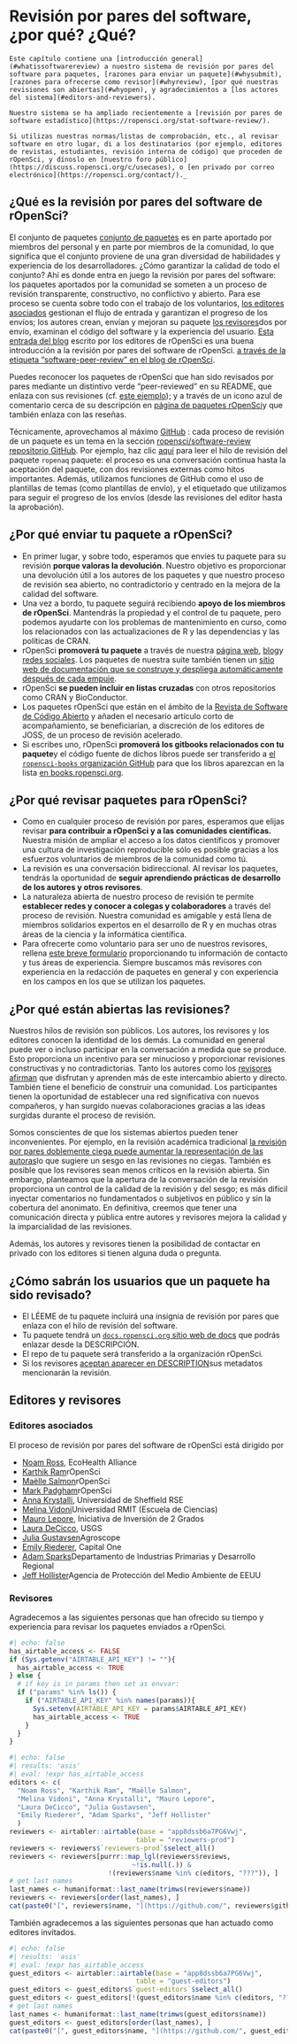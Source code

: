 # Revisión por pares del software, ¿por qué? ¿Qué? {#softwarereviewintro}

```block
Este capítulo contiene una [introducción general](#whatissoftwarereview) a nuestro sistema de revisión por pares del software para paquetes, [razones para enviar un paquete](#whysubmit), [razones para ofrecerse como revisor](#whyreview), [por qué nuestras revisiones son abiertas](#whyopen), y agradecimientos a [los actores del sistema](#editors-and-reviewers).

Nuestro sistema se ha ampliado recientemente a [revisión por pares de software estadístico](https://ropensci.org/stat-software-review/).

Si utilizas nuestras normas/listas de comprobación, etc., al revisar software en otro lugar, di a los destinatarios (por ejemplo, editores de revistas, estudiantes, revisión interna de código) que proceden de rOpenSci, y dínoslo en [nuestro foro público](https://discuss.ropensci.org/c/usecases), o [en privado por correo electrónico](https://ropensci.org/contact/)._ 
```

## ¿Qué es la revisión por pares del software de rOpenSci? {#whatissoftwarereview}

El conjunto de paquetes [conjunto de paquetes](https://ropensci.org/packages/) es en parte aportado por miembros del personal y en parte por miembros de la comunidad, lo que significa que el conjunto proviene de una gran diversidad de habilidades y experiencia de los desarrolladores. ¿Cómo garantizar la calidad de todo el conjunto? Ahí es donde entra en juego la revisión por pares del software: los paquetes aportados por la comunidad se someten a un proceso de revisión transparente, constructivo, no conflictivo y abierto. Para ese proceso se cuenta sobre todo con el trabajo de los voluntarios, [los editores asociados](#associateditors) gestionan el flujo de entrada y garantizan el progreso de los envíos; los autores crean, envían y mejoran su paquete [los revisores](#reviewers)dos por envío, examinan el código del software y la experiencia del usuario. [Esta entrada del blog](https://www.numfocus.org/blog/how-ropensci-uses-code-review-to-promote-reproducible-science/) escrito por los editores de rOpenSci es una buena introducción a la revisión por pares del software de rOpenSci. [a través de la etiqueta "software-peer-review" en el blog de rOpenSci](https://ropensci.org/tags/software-peer-review/).

Puedes reconocer los paquetes de rOpenSci que han sido revisados por pares mediante un distintivo verde "peer-reviewed" en su README, que enlaza con sus revisiones (cf. [este ejemplo](https://github.com/ropensci/restez#locally-query-genbank-)); y a través de un icono azul de comentario cerca de su descripción en [página de paquetes rOpenSci](https://ropensci.org/packages/)y que también enlaza con las reseñas.

Técnicamente, aprovechamos al máximo [GitHub](https://github.com/) : cada proceso de revisión de un paquete es un tema en la sección [ropensci/software-review repositorio GitHub](https://github.com/ropensci/software-review/). Por ejemplo, haz clic [aquí](https://github.com/ropensci/software-review/issues/24) para leer el hilo de revisión del paquete `ropenaq` paquete: el proceso es una conversación continua hasta la aceptación del paquete, con dos revisiones externas como hitos importantes. Además, utilizamos funciones de GitHub como el uso de plantillas de temas (como plantillas de envío), y el etiquetado que utilizamos para seguir el progreso de los envíos (desde las revisiones del editor hasta la aprobación).

## ¿Por qué enviar tu paquete a rOpenSci? {#whysubmit}

- En primer lugar, y sobre todo, esperamos que envíes tu paquete para su revisión **porque valoras la devolución**.  Nuestro objetivo es proporcionar una devolución útil a los autores de los paquetes y que nuestro proceso de revisión sea abierto, no contradictorio y centrado en la mejora de la calidad del software.
- Una vez a bordo, tu paquete seguirá recibiendo **apoyo de los miembros de rOpenSci**.  Mantendrás la propiedad y el control de tu paquete, pero podemos ayudarte con los problemas de mantenimiento en curso, como los relacionados con las actualizaciones de R y las dependencias y las políticas de CRAN.
- rOpenSci **promoverá tu paquete** a través de nuestra [página web](https://ropensci.org/packages/), [blog](https://ropensci.org/blog/)y [redes sociales](https://twitter.com/ropensci). Los paquetes de nuestra suite también tienen un [sitio web de documentación que se construye y despliega automáticamente después de cada empuje](#docsropensci).
- rOpenSci **se pueden incluir en listas cruzadas** con otros repositorios como CRAN y BioConductor.
- Los paquetes rOpenSci que están en el ámbito de la [Revista de Software de Código Abierto](https://joss.theoj.org/) y añaden el necesario artículo corto de acompañamiento, se beneficiarían, a discreción de los editores de JOSS, de un proceso de revisión acelerado.
- Si escribes uno, rOpenSci **promoverá los gitbooks relacionados con tu paquete**y el código fuente de dichos libros puede ser transferido a [el `ropensci-books` organización GitHub](https://github.com/ropensci-books) para que los libros aparezcan en la lista [en books.ropensci.org](https://books.ropensci.org/).

## ¿Por qué revisar paquetes para rOpenSci? {#whyreview}

- Como en cualquier proceso de revisión por pares, esperamos que elijas revisar **para contribuir a rOpenSci y a las comunidades científicas.**  Nuestra misión de ampliar el acceso a los datos científicos y promover una cultura de investigación reproducible sólo es posible gracias a los esfuerzos voluntarios de miembros de la comunidad como tú.
- La revisión es una conversación bidireccional. Al revisar los paquetes, tendrás la oportunidad de **seguir aprendiendo prácticas de desarrollo de los autores y otros revisores**.
- La naturaleza abierta de nuestro proceso de revisión te permite **establecer redes y conocer a colegas y colaboradores** a través del proceso de revisión. Nuestra comunidad es amigable y está llena de miembros solidarios expertos en el desarrollo de R y en muchas otras áreas de la ciencia y la informática científica.
- Para ofrecerte como voluntario para ser uno de nuestros revisores, rellena [este breve formulario](https://airtable.com/shrnfDI2S9uuyxtDw) proporcionando tu información de contacto y tus áreas de experiencia. Siempre buscamos más revisores con experiencia en la redacción de paquetes en general y con experiencia en los campos en los que se utilizan los paquetes.

## ¿Por qué están abiertas las revisiones? {#whyopen}

Nuestros hilos de revisión son públicos. Los autores, los revisores y los editores conocen la identidad de los demás. La comunidad en general puede ver o incluso participar en la conversación a medida que se produce. Esto proporciona un incentivo para ser minucioso y proporcionar revisiones constructivas y no contradictorias. Tanto los autores como los [revisores afirman](https://ropensci.org/tags/reviewer/) que disfrutan y aprenden más de este intercambio abierto y directo. También tiene el beneficio de construir una comunidad. Los participantes tienen la oportunidad de establecer una red significativa con nuevos compañeros, y han surgido nuevas colaboraciones gracias a las ideas surgidas durante el proceso de revisión.

Somos conscientes de que los sistemas abiertos pueden tener inconvenientes. Por ejemplo, en la revisión académica tradicional [la revisión por pares doblemente ciega puede aumentar la representación de las autoras](https://www.sciencedirect.com/science/article/pii/S0169534707002704)lo que sugiere un sesgo en las revisiones no ciegas. También es posible que los revisores sean menos críticos en la revisión abierta. Sin embargo, planteamos que la apertura de la conversación de la revisión proporciona un control de la calidad de la revisión y del sesgo; es más difícil inyectar comentarios no fundamentados o subjetivos en público y sin la cobertura del anonimato. En definitiva, creemos que tener una comunicación directa y pública entre autores y revisores mejora la calidad y la imparcialidad de las revisiones.

Además, los autores y revisores tienen la posibilidad de contactar en privado con los editores si tienen alguna duda o pregunta.

## ¿Cómo sabrán los usuarios que un paquete ha sido revisado?

- El LÉEME de tu paquete incluirá una insignia de revisión por pares que enlaza con el hilo de revisión del software.
- Tu paquete tendrá un [`docs.ropensci.org` sitio web de docs](#rodocsci) que podrás enlazar desde la DESCRIPCIÓN.
- El repo de tu paquete será transferido a la organización rOpenSci.
- Si los revisores [aceptan aparecer en DESCRIPTION](#authorship)sus metadatos mencionarán la revisión.

## Editores y revisores

### Editores asociados {#associateditors}

El proceso de revisión por pares del software de rOpenSci está dirigido por

- [Noam Ross](https://github.com/noamross), EcoHealth Alliance
- [Karthik Ram](https://github.com/karthik)rOpenSci
- [Maëlle Salmon](https://github.com/maelle)rOpenSci
- [Mark Padgham](https://github.com/mpadge)rOpenSci
- [Anna Krystalli](https://github.com/annakrystalli), Universidad de Sheffield RSE
- [Melina Vidoni](https://github.com/melvidoni)Universidad RMIT (Escuela de Ciencias)
- [Mauro Lepore](https://github.com/maurolepore), Iniciativa de Inversión de 2 Grados
- [Laura DeCicco](https://github.com/ldecicco-USGS), USGS
- [Julia Gustavsen](https://github.com/jooolia)Agroscope
- [Emily Riederer](https://github.com/emilyriederer), Capital One
- [Adam Sparks](https://github.com/adamhsparks)Departamento de Industrias Primarias y Desarrollo Regional
- [Jeff Hollister](https://github.com/jhollist)Agencia de Protección del Medio Ambiente de EEUU

### Revisores

Agradecemos a las siguientes personas que han ofrecido su tiempo y experiencia para revisar los paquetes enviados a rOpenSci.

```r
#| echo: false
has_airtable_access <- FALSE
if (Sys.getenv("AIRTABLE_API_KEY") != ""){
  has_airtable_access <- TRUE
} else {
  # if key is in params then set as envvar:
  if ("params" %in% ls()) {
    if ("AIRTABLE_API_KEY" %in% names(params)){
      Sys.setenv(AIRTABLE_API_KEY = params$AIRTABLE_API_KEY)
      has_airtable_access <- TRUE
    }
  }
}
```

```r
#| echo: false
#| results: 'asis'
#| eval: !expr has_airtable_access
editors <- c(
  "Noam Ross", "Karthik Ram", "Maëlle Salmon",
  "Melina Vidoni", "Anna Krystalli", "Mauro Lepore", 
  "Laura DeCicco", "Julia Gustavsen",
  "Emily Riederer", "Adam Sparks", "Jeff Hollister"
  )
reviewers <- airtabler::airtable(base = "app8dssb6a7PG6Vwj", 
                                table = "reviewers-prod")
reviewers <- reviewers$`reviewers-prod`$select_all()
reviewers <- reviewers[purrr::map_lgl(reviewers$reviews, 
                               ~!is.null(.)) & 
                         !(reviewers$name %in% c(editors, "???")), ]
# get last names
last_names <- humaniformat::last_name(trimws(reviewers$name))
reviewers <- reviewers[order(last_names), ]
cat(paste0("[", reviewers$name, "](https://github.com/", reviewers$github, ")", collapse = " \U00B7 "))
```

También agradecemos a las siguientes personas que han actuado como editores invitados.

```r
#| echo: false
#| results: 'asis'
#| eval: !expr has_airtable_access
guest_editors <- airtabler::airtable(base = "app8dssb6a7PG6Vwj", 
                                table = "guest-editors")
guest_editors <- guest_editors$`guest-editors`$select_all()
guest_editors <- guest_editors[!(guest_editors$name %in% c(editors, "???")), ]
# get last names
last_names <- humaniformat::last_name(trimws(guest_editors$name))
guest_editors <- guest_editors[order(last_names), ]
cat(paste0("[", guest_editors$name, "](https://github.com/", guest_editors$github, ")", collapse = " \U00B7 "))
```
